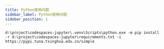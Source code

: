 ```yaml
---
title: Python使用问题
sidebar_label: Python使用问题
sidebar_position: 1
---
```


```shell
d:\project\codespaces-jupyter\.venv\Scripts\python.exe -m pip install -r d:\project\codespaces-jupyter\requirements.txt -i https://pypi.tuna.tsinghua.edu.cn/simple
```
